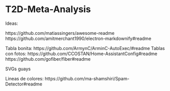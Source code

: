 # T2D-Meta-Analysis





Ideas:

https://github.com/matiassingers/awesome-readme
https://github.com/amitmerchant1990/electron-markdownify#readme

Tabla bonita: https://github.com/ArmynC/ArminC-AutoExec/#readme
Tablas con fotos: https://github.com/CCOSTAN/Home-AssistantConfig#readme
https://github.com/gofiber/fiber#readme

SVGs guays

Lineas de colores: https://github.com/ma-shamshiri/Spam-Detector#readme